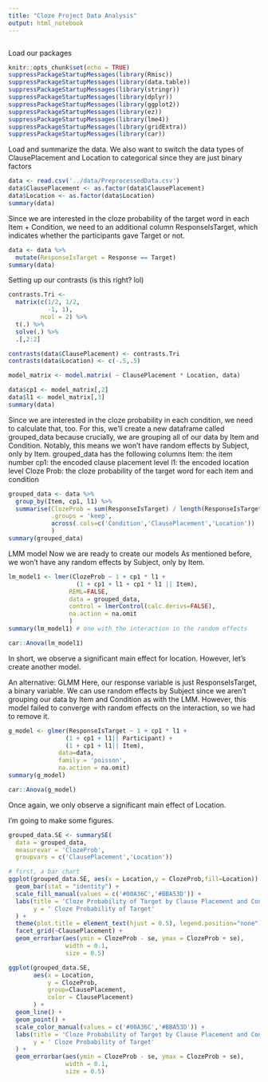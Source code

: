 ```yaml
---
title: "Cloze Project Data Analysis"
output: html_notebook
---
```

```r

```
Load our packages
```r
knitr::opts_chunk$set(echo = TRUE)
suppressPackageStartupMessages(library(Rmisc))
suppressPackageStartupMessages(library(data.table))
suppressPackageStartupMessages(library(stringr))
suppressPackageStartupMessages(library(dplyr))
suppressPackageStartupMessages(library(ggplot2))
suppressPackageStartupMessages(library(ez))
suppressPackageStartupMessages(library(lme4))
suppressPackageStartupMessages(library(gridExtra))
suppressPackageStartupMessages(library(car))
```

Load and summarize the data. We also want to switch the data types of 
ClausePlacement and Location to categorical since they are just binary factors

```r
data <- read.csv('../data/PreprocessedData.csv')
data$ClausePlacement <- as.factor(data$ClausePlacement)
data$Location <- as.factor(data$Location)
summary(data)
```
Since we are interested in the cloze probability of the target word in each 
Item + Condition, we need to an additional column ResponseIsTarget, which 
indicates whether the participants gave Target or not.
```r
data <- data %>%
  mutate(ResponseIsTarget = Response == Target)
summary(data)
```

Setting up our contrasts (is this right? lol)
```r
contrasts.Tri <- 
  matrix(c(1/2, 1/2,
           -1, 1), 
         ncol = 2) %>%
  t(.) %>%
  solve(.) %>%
  .[,2:2]

contrasts(data$ClausePlacement) <- contrasts.Tri
contrasts(data$Location) <- c(-.5,.5)

model_matrix <- model.matrix( ~ ClausePlacement * Location, data)

data$cp1 <- model_matrix[,2]
data$l1 <- model_matrix[,3]
summary(data)
```
Since we are interested in the cloze probability in each condition, we need to 
calculate that, too. For this, we'll create a new dataframe called grouped_data 
because crucially, we are grouping all of our data by Item and Condition. 
Notably, this means we won't have random effects by Subject, only by Item.
grouped_data has the following columns
Item: the item number
cp1: the encoded clause placement level
l1: the encoded location level
Cloze Prob: the cloze probability of the target word for each item and condition
```r
grouped_data <- data %>% 
  group_by(Item, cp1, l1) %>%
  summarise(ClozeProb = sum(ResponseIsTarget) / length(ResponseIsTarget), 
            .groups = 'keep',
            across(.cols=c('Condition','ClausePlacement','Location'))
            )
summary(grouped_data)
```
LMM model
Now we are ready to create our models As mentioned before, we won't have any
random effects by Subject, only by Item. 
```r
lm_model1 <- lmer(ClozeProb ~ 1 + cp1 * l1 +
                   (1 + cp1 + l1 + cp1 * l1 || Item),
                 REML=FALSE, 
                 data = grouped_data,
                 control = lmerControl(calc.derivs=FALSE), 
                 na.action = na.omit
                 )
summary(lm_model1) # one with the interaction in the random effects
```
```r
car::Anova(lm_model1)
```
In short, we observe a significant main effect for location. However, let's 
create another model.

An alternative: GLMM
Here, our response variable is just ResponseIsTarget, a binary variable. We can
use random effects by Subject since we aren't grouping our data by Item and 
Condition as with the LMM. However, this model failed to converge with 
random effects on the interaction, so we had to remove it.
```r
g_model <- glmer(ResponseIsTarget ~ 1 + cp1 * l1 +
                (1 + cp1 + l1|| Participant) + 
                (1 + cp1 + l1|| Item), 
              data=data, 
              family = 'poisson',
              na.action = na.omit)
summary(g_model)
```

```r
car::Anova(g_model)
```

Once again, we only observe a significant main effect of Location.

I'm going to make some figures.
```r
grouped_data.SE <- summarySE(
  data = grouped_data, 
  measurevar = 'ClozeProb',
  groupvars = c('ClausePlacement','Location'))

# first, a bar chart
ggplot(grouped_data.SE, aes(x = Location,y = ClozeProb,fill=Location)) +
  geom_bar(stat = "identity") +
  scale_fill_manual(values = c('#00A36C','#BBA53D')) +
  labs(title = 'Cloze Probability of Target by Clause Placement and Condition',
       y = ' Cloze Probability of Target'
  ) +
  theme(plot.title = element_text(hjust = 0.5), legend.position="none") + 
  facet_grid(~ClausePlacement) + 
  geom_errorbar(aes(ymin = ClozeProb - se, ymax = ClozeProb + se), 
                width = 0.1, 
                size = 0.5)

ggplot(grouped_data.SE, 
       aes(x = Location, 
           y = ClozeProb, 
           group=ClausePlacement, 
           color = ClausePlacement)
       ) +
  geom_line() +
  geom_point() + 
  scale_color_manual(values = c('#00A36C','#BBA53D')) +
  labs(title = 'Cloze Probability of Target by Clause Placement and Condition',
       y = ' Cloze Probability of Target'
  ) +
  geom_errorbar(aes(ymin = ClozeProb - se, ymax = ClozeProb + se), 
                width = 0.1, 
                size = 0.5)
  
```